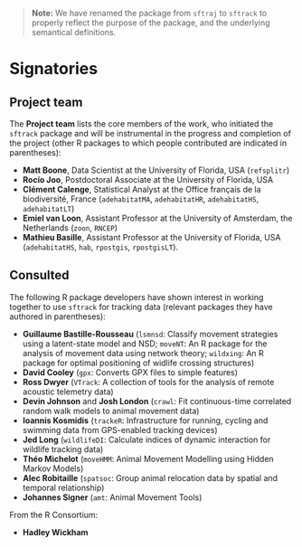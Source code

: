 > **Note:** We have renamed the package from `sftraj` to `sftrack` to
> properly reflect the purpose of the package, and the underlying
> semantical definitions.


# Signatories
<!-- 
This section provides the ISC with a view of the support received from the community for a proposal. Acceptance isn't predicated on popularity but community acceptance is important.  Willingness to accept outside input is also a good marker for project delivery. 

An optional section would be for R-Core signatories where changes to R are proposed.
-->


## Project team
<!-- 
Who are the people responsible for actually delivering the project if the proposal gets accepted and are already signed up and rearing to go?
-->

The **Project team** lists the core members of the work, who initiated
the `sftrack` package and will be instrumental in the progress and
completion of the project (other R packages to which people
contributed are indicated in parentheses):

  * **Matt Boone**, Data Scientist at the University of Florida, USA
    (`refsplitr`)
  * **Rocío Joo**, Postdoctoral Associate at the University of
    Florida, USA
  * **Clément Calenge**, Statistical Analyst at the Office français de
    la biodiversité, France (`adehabitatMA`, `adehabitatHR`,
    `adehabitatHS`, `adehabitatLT`)
  * **Emiel van Loon**, Assistant Professor at the University of
    Amsterdam, the Netherlands (`zoon`, `RNCEP`)
  * **Mathieu Basille**, Assistant Professor at the University of
    Florida, USA (`adehabitatHS`, `hab`, `rpostgis`, `rpostgisLT`).


<!-- ## Contributors -->
<!-- 
Who are the people who have actively helped with this proposal but won't necessarily be on the core project team later?
-->


## Consulted
<!-- 
Who has been given the opportunity to provide feedback on the proposal? This should include any R Consortium & ISC members who the proposal has been discussed with.
-->

The following R package developers have shown interest in working
together to use `sftrack` for tracking data (relevant packages they
have authored in parentheses):

  * **Guillaume Bastille-Rousseau** (`lsmnsd`: Classify movement
    strategies using a latent-state model and NSD; `moveNT`: An R
    package for the analysis of movement data using network theory;
    `wildxing`: An R package for optimal positioning of widlife
    crossing structures)
  * **David Cooley** (`gpx`: Converts GPX files to simple features)
  * **Ross Dwyer** (`VTrack`: A collection of tools for the analysis
    of remote acoustic telemetry data)
  * **Devin Johnson** and **Josh London** (`crawl`: Fit
    continuous-time correlated random walk models to animal movement
    data)
  * **Ioannis Kosmidis** (`trackeR`: Infrastructure for running,
    cycling and swimming data from GPS-enabled tracking devices)
  * **Jed Long** (`wildlifeDI`: Calculate indices of dynamic
    interaction for wildlife tracking data)
  * **Théo Michelot** (`moveHMM`: Animal Movement Modelling using
    Hidden Markov Models)
  * **Alec Robitaille** (`spatsoc`: Group animal relocation data by
    spatial and temporal relationship)
  * **Johannes Signer** (`amt`: Animal Movement Tools)

From the R Consortium:

  * **Hadley Wickham**
